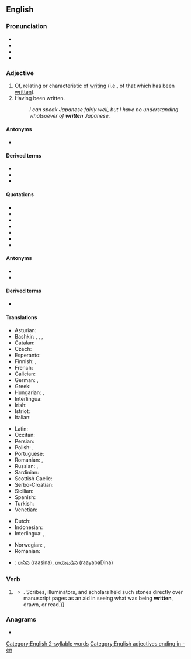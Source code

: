==English==

===Pronunciation===
* {{IPA|/ˈɹɪtn̩/|lang=en}}
* {{audio|en-us-written.ogg|Audio (US)|lang=en}}
* {{rhymes|ɪtən|lang=en}}
* {{hyphenation|writ|ten|lang=en}}

===Adjective===
{{en-adj|-}}

# Of, relating or characteristic of [[writing]] (i.e., of that which has been [[write|written]]). {{rfex|lang=en}}
# Having been written.
#: ''I can speak Japanese fairly well, but I have no understanding whatsoever of '''written''' Japanese.''

====Antonyms====
* {{l|en|unwritten}}

====Derived terms====
* {{l|en|custom-written}}
* {{l|en|writtenness}}
* {{l|en|unwrittenness}}

====Quotations====
* {{quote-book|indent2=*:|title=Writing and Difference|page=62|author=[[w:Jacques Derrida|Jacques Derrida]]|coauthors=Alan Bass|year=1978|passage=It is more '''written''' than said}}
* {{quote-book|indent2=*:|title=Influence and Intertextuality in Literary History‎|page=109|author=Jay Clayton|coauthors=Eric Rothstein|year=1991|passage=... although certainly more '''written''' than oral, are radically implicated in orality because of their performative nature and susceptibility to "mouvance"}}
* {{quote-book|indent2=*:|title=The Nixon Memo: Political Respectability, Russia, and the Press‎|page=68|author=[[w:Marvin Kalb|Marvin L. Kalb]]|year=1994|passage=Strmecki reworked the draft, making it seem "more '''written''' than spoken."}}
* {{quote-book|indent2=*:|title=The Metamorphosis of English: Versions of Other Languages‎|page=83|author=Richard M. Swiderski|year=1996|passage=The Chinese is more '''written''' than the English in that the writing is more removed from speech than the phonetic English.}}
* {{quote-book|indent2=*:|title=Page to Screen: Taking Literacy Into the Electronic Era‎|page=96|author=Ilana Snyder|coauthors=Michael Joyce|year=1998|passage=Yates concludes that in terms of lexical density, 'CMC users package information in text in ways that are more '''written''' than speech-like'}}
* {{quote-book|indent2=*:|title=Close Listening: Poetry and the Performed Word‎|page=211|author=Charles Bernstein|year=1998|passage=printed in caps to suggest that the whole performance be thought of as one gigantic sentence. If Silliman's talk is more '''written''' than spoken, ...}}
* {{quote-book|indent2=*:|title=Roger Ebert's Movie Yearbook 2004‎|page=71|author=[[w:Roger Ebert|Roger Ebert]]|year=2003|passage=Even insults, when they are traded, seem more '''written''' than felt.}}

====Antonyms====
* {{l|en|oral}}
* {{l|en|verbal}}

====Derived terms====
* {{l|en|hand-written}}

====Translations====
{{trans-top|of, relating or characteristic of writing}}
* Asturian: {{t|ast|escritu}}
* Bashkir: {{t|ba|яҙма|sc=Cyrl}}, {{t|ba|яҙыулы|sc=Cyrl}}, {{t|ba|яҙылған|sc=Cyrl}}, {{t|ba|яҙыуҙағы|sc=Cyrl}}
* Catalan: {{t+|ca|escrit}}
* Czech: {{t+|cs|psaný}}
* Esperanto: {{t|eo|skriba}}
* Finnish: {{t+|fi|kirjoitettu}}, {{t+|fi|kirjallinen}}
* French: {{t+|fr|écrit}}
* Galician: {{t+|gl|escrito}}
* German: {{t+|de|geschrieben}}, {{t+|de|schriftlich}}
* Greek: {{t+|el|γραπτός|m}}
* Hungarian: {{t+|hu|írott}}, {{t|hu|írt}}
* Interlingua: {{t|ia|scripte}}
* Irish: {{t|ga|scríofa}}
* Istriot: {{t|ist|screîto}}
* Italian: {{t+|it|scritto}}
{{trans-mid}}
* Latin: {{t+|la|scrīptus}}
* Occitan: {{t|oc|escrit}}
* Persian: {{t+|fa|کتبی|c|tr=katbi}}
* Polish: {{t|pl|pisany}}, {{t|pl|napisany}}
* Portuguese: {{t+|pt|escrito}}
* Romanian: {{t+|ro|scris|m|n}}, {{t+|ro|scrisă|f}}
* Russian: {{t+|ru|пи́сьменный}} {{qualifier|relating or characteristic of writing}}, {{t+|ru|напи́санный}} {{qualifier|that was written}}
* Sardinian: {{t|sc|iscritu}}
* Scottish Gaelic: {{t|gd|sgrìobhte}}
* Serbo-Croatian: {{t+|sh|pȋsān}}
* Sicilian: {{t+|scn|scrittu}}
* Spanish: {{t+|es|escrito|m}}
* Turkish: {{t+|tr|yazılı}}
* Venetian: {{t|vec|scrito}}
{{trans-bottom}}

{{checktrans-top}}
* Dutch: {{t-check|nl|geschreven}}
* Indonesian: {{t-check|id|tulis|alt=tertulis}}
* Interlingua: {{t-check|ia|scribite}}, {{t-check|ia|scripte}}
{{trans-mid}}
* Norwegian: {{t-check|no|skrevet}}, {{t-check|no|skriftlig}}
* Romanian: {{t-check|ro|scris}}
* {{ttbc|te}}: [[రాసిన]] (raasina), [[రాయబడిన]] (raayabaDina)
{{trans-bottom}}

===Verb===
{{head|en|past participle}}

# {{inflection of|write||past|part|lang=en}}
#: {{ux|en|Has your girlfriend '''written''' you a letter yet?}}
#* {{quote-magazine|year=2013|month=September-October|author={{w|Henry Petroski}}
|magazine={{w|American Scientist}}|title=[http://www.americanscientist.org/issues/pub/2013/5/the-evolution-of-eyeglasses The Evolution of Eyeglasses]
|passage=The ability of a segment of a glass sphere to magnify whatever is placed before it was known around the year 1000, when the spherical segment was called a reading stone,{{...}}. Scribes, illuminators, and scholars held such stones directly over manuscript pages as an aid in seeing what was being '''written''', drawn, or read.}}

===Anagrams===
* {{anagrams|en|twinter}}

[[Category:English 2-syllable words]]
[[Category:English adjectives ending in -en]]